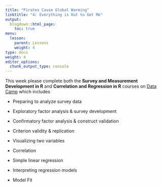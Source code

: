 ```yaml
---
title: "Pirates Cause Global Warming"
linktitle: "4: Everything is Out to Get Me"
output:
  blogdown::html_page:
    toc: true
menu:
  lesson:
    parent: Lessons
    weight: 4
type: docs
weight: 4
editor_options: 
  chunk_output_type: console
---
```


This week please complete both the **Survey and Measurement Development in R** and **Correlation and Regression in R** courses on [Data Camp](https://www.datacamp.com/){target="_blank"} which includes

- Preparing to analyze survey data
- Exploratory factor analysis & survey development
- Confirmatory factor analysis & construct validation
- Criterion validity & replication


- Visualizing two variables
- Correlation
- Simple linear regression
- Interpreting regression models
- Model Fit
